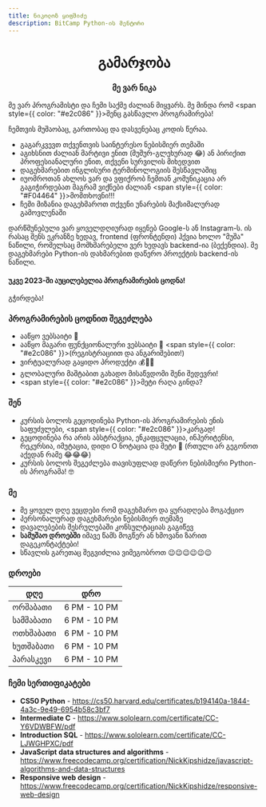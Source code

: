```yaml
---
title: ნიკოლოზ ყიფშიძე
description: BitCamp Python-ის მენტორი
---
```


<h1 align="center" style={{ color: "#e2c086", fontSize: "50px" }}>გამარჯობა</h1>
<h3 align="center" style={{ color: "#aaabac", fontSize: "30px" }}>მე ვარ <span style={{ color: "#ffffff", fontWeight: 900 }}>ნიკა</span></h3>

მე ვარ პროგრამისტი და ჩემი საქმე ძალიან მიყვარს. მე მინდა რომ <span style={{ color: "#e2c086" }}>შენც</span> გასწავლო პროგრამირება!

ჩემთვის მუშაობაც, გართობაც და დასვენებაც კოდის წერაა.

- გაგარკვევთ თქვენთვის საინტერესო ნებისმიერ თემაში
- აგიხსნით ძალიან მარტივი ენით (მუშურ-გლეხურად 😂) ან პირიქით პროფესიანალური ენით, თქვენი სურვილის მიხედვით
- დაგეხმარებით ინგლისური ტერმინოლოგიის შესწავლაშიც
- იუომროთან ახლოს ვარ და ვფიქრობ ჩემთან კომუნიკაცია არ გაგიჭირდებათ მაგრამ ვიქნები ძალიან <span style={{ color: "#F04464"  }}>მომთხოვნი!!!</span>
- ჩემი მიზანია დაგეხმაროთ თქვენი უნარების მაქსიმალურად გამოვლენაში

დარწმუნებული ვარ ყოველდღიურად იყენებ Google-ს ან Instagram-ს. ის რასაც შენს ეკრანზე ხედავ, frontend (ფრონტენდი) ჰქვია ხოლო "მუშა" ნაწილი, რომელსაც მომხმარებელი ვერ ხედავს backend-ია (ბექენდია). მე დაგეხმარები Python-ის დახმარებით დაწერო პროექტის backend-ის ნაწილი.

#### უკვე 2023-ში აუცილებელია პროგრამირების ცოდნა!

<p style={{ color: "#F04464", fontSize: "30px", fontWeight: 900 }}>გჭირდება!</p>

### პროგრამირების ცოდნით შეგეძლება

- ააწყო ვებსაიტი 🔨
- ააწყო მაგარი ფუნქციონალური ვებსაიტი 🤩 <span style={{ color: "#e2c086" }}>(რეგისტრაციით და ანგარიშებით!)</span>
- ვირტუალურად გაყიდო პროდუქტი 💰💸💵
- გლობალური მაშტაბით გახადო მისაწვდომი შენი შედევრი!
- <span style={{ color: "#e2c086" }}>მეტი რაღა გინდა?</span>

### შენ

- კურსის ბოლოს გეცოდინება Python-ის პროგრამირების ენის საფუძვლები, <span style={{ color: "#e2c086" }}>კარგად!</span>
- გეცოდინება რა არის აბსტრაქცია, ენკაფცულაცია, ინჰერიტენსი, რეკურსია, იმუტაცია, დიდი O ნოტაცია და მეტი 🧠 (რთული არ გეგონოთ აქედან რამე 😂😂😂)
- კურსის ბოლოს შეგეძლება თავისუფლად დაწერო ნებისმიერი Python-ის პროგრამა! 🤓

### მე

- მე ყოველ დღე ვეცდები რომ დაგეხმარო და ყურადღება მოგაქციო
- პერსონალურად დაგეხმარები ნებისმიერ თემაზე
- დავალებების შესრულებაში კონსულტაციას გაგიწევ
- **სამუშაო დროებში** იმავე წამს მოგწერ ან ხმოვანი ზარით დაგეკონტაქტები!
- სწავლის გარეთაც შეგვიძლია ვიმეგობროთ 😉😉😉😉😉😉

### დროები

| დღე       | დრო          |
| --------- | ------------ |
| ორშაბათი  | 6 PM - 10 PM |
| სამშაბათი | 6 PM - 10 PM |
| ოთხშაბათი | 6 PM - 10 PM |
| ხუთშაბათი | 6 PM - 10 PM |
| პარასკევი | 6 PM - 10 PM |

### ჩემი სერთიფიკატები

- **CS50 Python** - https://cs50.harvard.edu/certificates/b194140a-1844-4a3c-9e49-6954b58c3bf7
- **Intermediate C** - https://www.sololearn.com/certificate/CC-Y6VDWBFW/pdf
- **Introduction SQL** - https://www.sololearn.com/certificate/CC-LJWGHPXC/pdf
- **JavaScript data structures and algorithms** - https://www.freecodecamp.org/certification/NickKipshidze/javascript-algorithms-and-data-structures
- **Responsive web design** - https://www.freecodecamp.org/certification/NickKipshidze/responsive-web-design